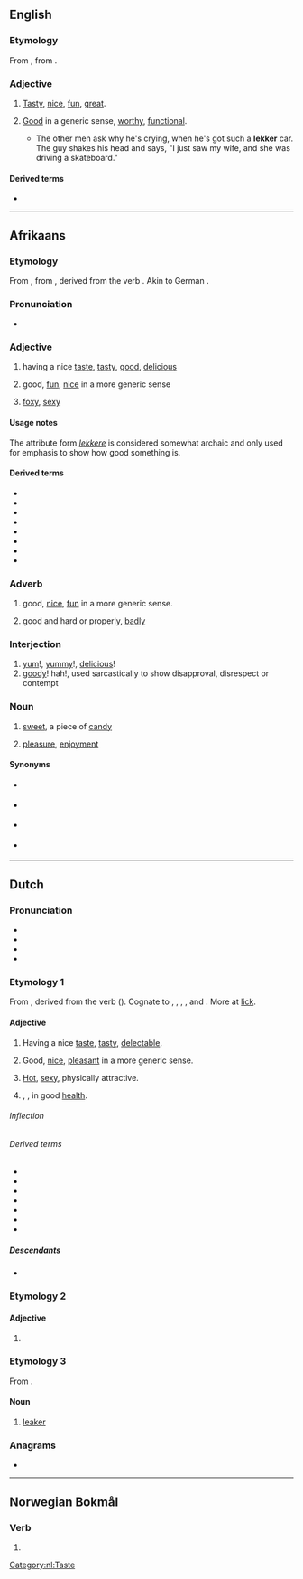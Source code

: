 ==English==

===Etymology===
From {{etyl|af|en}} {{m|af|lekker}}, from {{etyl|nl|en}} {{m|nl|lekker}}.

===Adjective===
{{en-adj}}

# {{lb|en|South Africa}} [[tasty|Tasty]], [[nice]], [[fun]], [[great]].
# {{lb|en|South Africa}} [[good|Good]] in a generic sense, [[worthy]], [[functional]].
#* {{quote-book
|lang=en
|year=1998
|author=Leon Schuster
|title=Leon Schuster's lekker, thick South African joke book‎
|page=164
|passage=}}The other men ask why he's crying, when he's got such a '''lekker''' car. The guy shakes his head and says, "I just saw my wife, and she was driving a skateboard."

====Derived terms====
* {{l|en|lekker lewe}}

----

==Afrikaans==

===Etymology===
From {{inh|af|nl|lekker}}, from {{inh|af|dum|lecker}}, derived from the verb {{m|dum|lekken||lick}}. Akin to German {{m|de|lecker}}.

===Pronunciation===
* {{IPA|/ˈlɛkər/|lang=af}}

===Adjective===
{{af-adj|lekker|attr2=lekkere}}

# having a nice [[taste]], [[tasty]], [[good]], [[delicious]]
#: {{ux|af|Die kos het '''lekker''' gesmaak.|t=The food tasted '''nice'''.}}
# good, [[fun]], [[nice]] in a more generic sense
#: {{ux|af|'''Lekker''' tye.|t='''Fun''' times}}
# {{lb|af|informal}} [[foxy]], [[sexy]]
#: {{ux|af|Kyk na daai '''lekker''' ding|t=Look at that '''foxy''' guy}}

====Usage notes====
The attribute form ''[[lekkere]]'' is considered somewhat archaic and only used for emphasis to show how good something is.

====Derived terms====
{{top2}}
* {{l|af|lekkerbek}}
* {{l|af|lekkergeloof}}
* {{l|af|lekkerkry}}
* {{l|af|lekkerleesboek}}
* {{l|af|lekkerluister}}
* {{l|af|lekkerlyf}}
* {{l|af|lekkerny}}
* {{l|af|lekkermaakkoek}}
{{bottom}}

===Adverb===
{{head|af|adverb}}

# good, [[nice]], [[fun]] in a more generic sense.
#: {{ux|af|Ons het '''lekker''' gespeel''.|t=We played '''nicely'''. / We had a '''great''' time playing.}}
# good and hard or properly, [[badly]]
#: {{ux|af|Hy was '''lekker''' ingeloop.|t=He was swindled '''badly'''. / He was '''properly''' swindled}}

===Interjection===
{{head|af|interjection}}

# [[yum]]!, [[yummy]]!, [[delicious]]!
# [[goody]]! hah!, used sarcastically to show disapproval, disrespect or contempt
#: {{ux|af|'''Lekker!''' Jy wou mos!|t=You just wanted to do that, huh?}}

===Noun===
{{af-noun|s|lekkertjie}}

# [[sweet]], a piece of [[candy]]
# {{lb|af|uncountable}} [[pleasure]], [[enjoyment]]

====Synonyms====
* {{sense|candy}} {{l|af|lekkergoed}}
* {{sense|enjoyment|pleasure}} {{l|af|genot}}
* {{sense|pleasure}} {{l|af|lekkerte}}
* {{sense|pleasure|satisfaction}} {{l|af|plesier}}

----

==Dutch==

===Pronunciation===
* {{IPA|/ˈlɛ.kər/|lang=nl}}
* {{audio|Nl-lekker.ogg|Audio|lang=nl}}
* {{hyphenation|lang=nl|lek|ker}}
* {{rhymes|nl|ɛkər}}

===Etymology 1===
From {{inh|nl|dum|lecker}}, derived from the verb {{m|dum|lekken||lick}} ({{cog|nl|likken}}). Cognate to {{cog|de|lecker}}, {{cog|af|lekker}}, {{cog|gml|lecker}}, {{cog|no|lekker}}, {{cog|sv|läcker}} and {{cog|da|lækker}}. More at [[lick]].

====Adjective====
{{nl-adj}}

# Having a nice [[taste]], [[tasty]], [[delectable]].
#: {{ux|nl|Het eten is weer '''lekker''' vandaag, mam!|The dinner is tasty again today, mum!|inline=1}}
# Good, [[nice]], [[pleasant]] in a more generic sense.
#: {{ux|nl|'''Lekker''' weer!|Nice weather!|inline=1}}
# {{lb|nl|attributive|colloquial}} [[hot|Hot]], [[sexy]], physically attractive.
#: {{ux|nl|Hij is zo'n '''lekker''' ding!|He's such a hottie!|inline=1}}
#: {{ux|nl|Hé, '''lekkere''' meid!|Hey, sexy girl!|inline=1}}
# {{l|en|healthy|Healthy}}, {{l|en|well}}, in good [[health]].
#: {{ux|nl|Een paar minuten nadat de klas klaagde, begon de docent zich ook niet '''lekker''' te voelen.|A few minutes after the class complained, the teacher also began to feel un'''well'''.}}

======Inflection======
{{nl-decl-adj}}

======Derived terms======
{{top2}}
* {{l|nl|kiplekker}}
* {{l|nl|lekker belangrijk}}
* {{l|nl|lekkerbek}}
* {{l|nl|lekkernij}}
* {{l|nl|lekkers|g=n}}
* {{l|nl|lekker stuk|g=n}}
* {{l|nl|verlekkerd}}
{{bottom}}

=====Descendants=====
* {{desc|af|lekker}}

===Etymology 2===

====Adjective====
{{head|nl|adjective form}}

# {{nl-adj form of|comp|lek}}

===Etymology 3===
From {{af|nl|lekken|-er|id2=agent noun}}.

====Noun====
{{nl-noun|m|-s|lekkertje}}

# [[leaker]]
#: {{ux|nl|Maar deze memo ... lekte uit. Of Apple inmiddels weet wie de '''lekker''' was?|But this memo ... leaked out. Does Apple know by now who was the '''leaker'''?}}

===Anagrams===
* {{l|nl|krekel}}

[[Category:nl:Taste]]

----

==Norwegian Bokmål==

===Verb===
{{head|nb|verb form}}

# {{present tense of|lekke|lang=nb}}